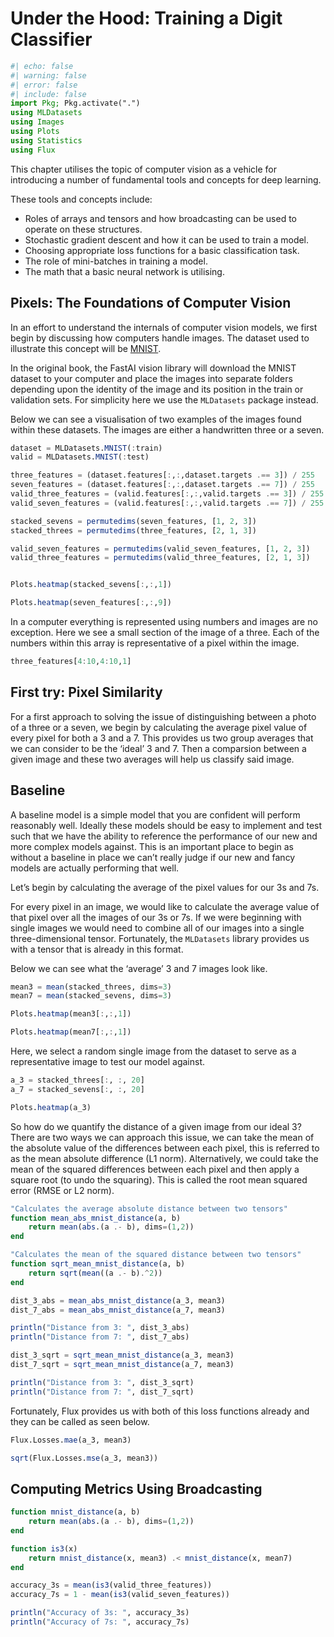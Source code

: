 # Under the Hood: Training a Digit Classifier

```julia
#| echo: false
#| warning: false
#| error: false
#| include: false
import Pkg; Pkg.activate(".")
using MLDatasets
using Images
using Plots
using Statistics
using Flux
```

This chapter utilises the topic of computer vision as a vehicle for introducing a number of fundamental tools and concepts for deep learning.

These tools and concepts include:

-   Roles of arrays and tensors and how broadcasting can be used to operate on these structures.
-   Stochastic gradient descent and how it can be used to train a model.
-   Choosing appropriate loss functions for a basic classification task.
-   The role of mini-batches in training a model.
-   The math that a basic neural network is utilising.

## Pixels: The Foundations of Computer Vision

In an effort to understand the internals of computer vision models, we first begin by discussing how computers handle images. The dataset used to illustrate this concept will be [MNIST](https://en.wikipedia.org/wiki/MNIST_database "MNIST dataset").

In the original book, the FastAI vision library will download the MNIST dataset to your computer and place the images into separate folders depending upon the identity of the image and its position in the train or validation sets. For simplicity here we use the `MLDatasets` package instead.

Below we can see a visualisation of two examples of the images found within these datasets. The images are either a handwritten three or a seven.

```julia


dataset = MLDatasets.MNIST(:train)
valid = MLDatasets.MNIST(:test)

three_features = (dataset.features[:,:,dataset.targets .== 3]) / 255
seven_features = (dataset.features[:,:,dataset.targets .== 7]) / 255
valid_three_features = (valid.features[:,:,valid.targets .== 3]) / 255
valid_seven_features = (valid.features[:,:,valid.targets .== 7]) / 255

stacked_sevens = permutedims(seven_features, [1, 2, 3])
stacked_threes = permutedims(three_features, [2, 1, 3])

valid_seven_features = permutedims(valid_seven_features, [1, 2, 3])
valid_three_features = permutedims(valid_three_features, [2, 1, 3])


Plots.heatmap(stacked_sevens[:,:,1])
```

```julia
Plots.heatmap(seven_features[:,:,9])
```

In a computer everything is represented using numbers and images are no exception. Here we see a small section of the image of a three. Each of the numbers within this array is representative of a pixel within the image.

```julia
three_features[4:10,4:10,1]
```

## First try: Pixel Similarity

For a first approach to solving the issue of distinguishing between a photo of a three or a seven, we begin by calculating the average pixel value of every pixel for both a 3 and a 7. This provides us two group averages that we can consider to be the 'ideal' 3 and 7. Then a comparsion between a given image and these two averages will help us classify said image.

::: callout-tip
## Baseline

A baseline model is a simple model that you are confident will perform reasonably well. Ideally these models should be easy to implement and test such that we have the ability to reference the performance of our new and more complex models against. This is an important place to begin as without a baseline in place we can't really judge if our new and fancy models are actually performing that well.
:::

Let's begin by calculating the average of the pixel values for our 3s and 7s.

For every pixel in an image, we would like to calculate the average value of that pixel over all the images of our 3s or 7s. If we were beginning with single images we would need to combine all of our images into a single three-dimensional tensor. Fortunately, the `MLDatasets` library provides us with a tensor that is already in this format.

Below we can see what the 'average' 3 and 7 images look like.

```julia
mean3 = mean(stacked_threes, dims=3)
mean7 = mean(stacked_sevens, dims=3)

Plots.heatmap(mean3[:,:,1])
```

```julia
Plots.heatmap(mean7[:,:,1])
```

Here, we select a random single image from the dataset to serve as a representative image to test our model against.

```julia
a_3 = stacked_threes[:, :, 20]
a_7 = stacked_sevens[:, :, 20]

Plots.heatmap(a_3)
```

So how do we quantify the distance of a given image from our ideal 3? There are two ways we can approach this issue, we can take the mean of the absolute value of the differences between each pixel, this is referred to as the mean absolute difference (L1 norm). Alternatively, we could take the mean of the squared differences between each pixel and then apply a square root (to undo the squaring). This is called the root mean squared error (RMSE or L2 norm).

```julia
"Calculates the average absolute distance between two tensors"
function mean_abs_mnist_distance(a, b)
    return mean(abs.(a .- b), dims=(1,2))
end

"Calculates the mean of the squared distance between two tensors"
function sqrt_mean_mnist_distance(a, b)
    return sqrt(mean((a .- b).^2))
end

dist_3_abs = mean_abs_mnist_distance(a_3, mean3)
dist_7_abs = mean_abs_mnist_distance(a_7, mean3)

println("Distance from 3: ", dist_3_abs)
println("Distance from 7: ", dist_7_abs)
```

```julia
dist_3_sqrt = sqrt_mean_mnist_distance(a_3, mean3)
dist_7_sqrt = sqrt_mean_mnist_distance(a_7, mean3)

println("Distance from 3: ", dist_3_sqrt)
println("Distance from 7: ", dist_7_sqrt)
```

Fortunately, Flux provides us with both of this loss functions already and they can be called as seen below.

```julia
Flux.Losses.mae(a_3, mean3)

sqrt(Flux.Losses.mse(a_3, mean3))
```

## Computing Metrics Using Broadcasting

```julia
function mnist_distance(a, b)
    return mean(abs.(a .- b), dims=(1,2))
end
```

```julia
function is3(x)
    return mnist_distance(x, mean3) .< mnist_distance(x, mean7)
end
```

```julia
accuracy_3s = mean(is3(valid_three_features))
accuracy_7s = 1 - mean(is3(valid_seven_features))

println("Accuracy of 3s: ", accuracy_3s)
println("Accuracy of 7s: ", accuracy_7s)
```

